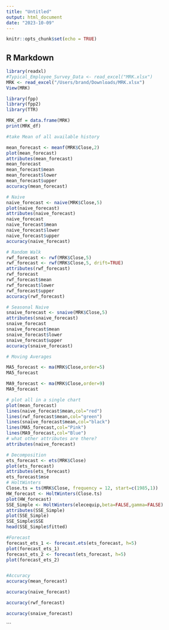 ---
title: "Untitled"
output: html_document
date: "2023-10-09"
---

```{r setup, include=FALSE}
knitr::opts_chunk$set(echo = TRUE)
```

## R Markdown

```{r}
library(readxl)
#Typical_Employee_Survey_Data <- read_excel("MRK.xlsx")
MRK <- read_excel("/Users/brand/Downloads/MRK.xlsx")
View(MRK)

library(fpp)
library(fpp2)
library(TTR)

MRK_df = data.frame(MRK)
print(MRK_df)

#take Mean of all available history

mean_forecast <- meanf(MRK$Close,2)
plot(mean_forecast)
attributes(mean_forecast)
mean_forecast
mean_forecast$mean
mean_forecast$lower
mean_forecast$upper
accuracy(mean_forecast)

# Naive
naive_forecast <- naive(MRK$Close,5)
plot(naive_forecast)
attributes(naive_forecast)
naive_forecast
naive_forecast$mean
naive_forecast$lower
naive_forecast$upper
accuracy(naive_forecast)

# Random Walk
rwf_forecast <- rwf(MRK$Close,5)
rwf_forecast <- rwf(MRK$Close,5, drift=TRUE)
attributes(rwf_forecast)
rwf_forecast
rwf_forecast$mean
rwf_forecast$lower
rwf_forecast$upper
accuracy(rwf_forecast)

# Seasonal Naive
snaive_forecast <- snaive(MRK$Close,5)
attributes(snaive_forecast)
snaive_forecast
snaive_forecast$mean
snaive_forecast$lower
snaive_forecast$upper
accuracy(snaive_forecast)

# Moving Averages

MA5_forecast <- ma(MRK$Close,order=5)
MA5_forecast

MA9_forecast <- ma(MRK$Close,order=9)
MA9_forecast

# plot all in a single chart
plot(mean_forecast)
lines(naive_forecast$mean,col="red")
lines(rwf_forecast$mean,col="green")
lines(snaive_forecast$mean,col="black")
lines(MA5_forecast,col="Pink")
lines(MA9_forecast,col="Blue")
# what other attributes are there?
attributes(naive_forecast)

# Decomposition
ets_forecast <- ets(MRK$Close)
plot(ets_forecast)
attributes(ets_forecast)
ets_forecast$mse
# HoltWinters
Close.ts = ts(MRK$Close, frequency = 12, start=c(1985,1))
HW_forecast <- HoltWinters(Close.ts)
plot(HW_forecast)
SSE_Simple <- HoltWinters(elecequip,beta=FALSE,gamma=FALSE)
attributes(SSE_Simple)
plot(SSE_Simple)
SSE_Simple$SSE
head(SSE_Simple$fitted)

#Forecast
forecast_ets_1 <- forecast.ets(ets_forecast, h=5)
plot(forecast_ets_1)
forecast_ets_2 <- forecast(ets_forecast, h=5)
plot(forecast_ets_2)


#Accuracy
accuracy(mean_forecast)

accuracy(naive_forecast)

accuracy(rwf_forecast)

accuracy(snaive_forecast)
```


```

